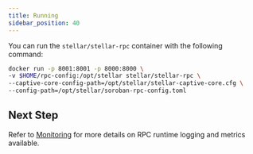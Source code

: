 ```yaml
---
title: Running
sidebar_position: 40
---
```



You can run the `stellar/stellar-rpc` container with the following command:

```bash
docker run -p 8001:8001 -p 8000:8000 \
-v $HOME/rpc-config:/opt/stellar stellar/stellar-rpc \
--captive-core-config-path=/opt/stellar/stellar-captive-core.cfg \
--config-path=/opt/stellar/soroban-rpc-config.toml
```

## Next Step

Refer to [Monitoring](./monitoring.mdx) for more details on RPC runtime logging and metrics available.
